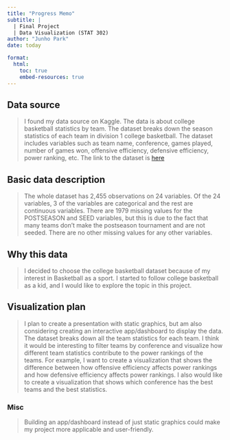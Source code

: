```yaml
---
title: "Progress Memo"
subtitle: |
  | Final Project 
  | Data Visualization (STAT 302)
author: "Junho Park"
date: today

format:
  html:
    toc: true
    embed-resources: true
---
```


## Data source

> I found my data source on Kaggle. The data is about college basketball statistics by team. The dataset breaks down the season statistics of each team in division 1 college basketball. The dataset includes variables such as team name, conference, games played, number of games won, offensive efficiency, defensive efficiency, power ranking, etc. The link to the dataset is [here](https://www.kaggle.com/datasets/andrewsundberg/college-basketball-dataset?select=cbb21.csv)

## Basic data description

> The whole dataset has 2,455 observations on 24 variables. Of the 24 variables, 3 of the variables are categorical and the rest are continuous variables. There are 1979 missing values for the POSTSEASON and SEED variables, but this is due to the fact that many teams don't make the postseason tournament and are not seeded. There are no other missing values for any other variables. 

## Why this data

> I decided to choose the college basketball dataset because of my interest in Basketball as a sport. I started to follow college basketball as a kid, and I would like to explore the topic in this project. 

## Visualization plan

> I plan to create a presentation with static graphics, but am also considering creating an interactive app/dashboard to display the data. The dataset breaks down all the team statistics for each team. I think it would be interesting to filter teams by conference and visualize how different team statistics contribute to the power rankings of the teams. For example, I want to create a visualization that shows the difference between how offensive efficiency affects power rankings and how defensive efficiency affects power rankings. I also would like to create a visualization that shows which conference has the best teams and the best statistics.  

### Misc

> Building an app/dashboard instead of just static graphics could make my project more applicable and user-friendly. 
